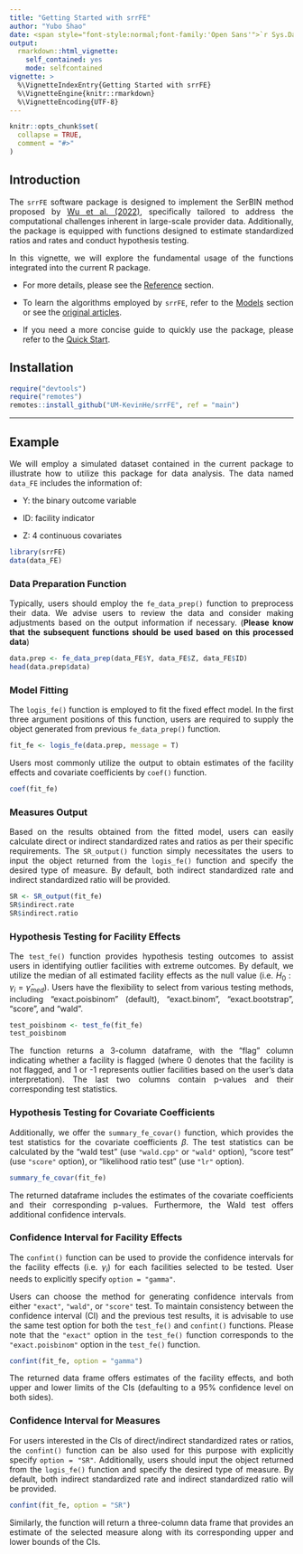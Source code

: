 ```yaml
---
title: "Getting Started with srrFE"
author: "Yubo Shao"
date: <span style="font-style:normal;font-family:'Open Sans'">`r Sys.Date()`</span>
output: 
  rmarkdown::html_vignette:
    self_contained: yes
    mode: selfcontained
vignette: >
  %\VignetteIndexEntry{Getting Started with srrFE}
  %\VignetteEngine{knitr::rmarkdown}
  %\VignetteEncoding{UTF-8}
---
```


```r
knitr::opts_chunk$set(
  collapse = TRUE,
  comment = "#>"
)
```

<style>
body {
  text-align: justify
}
</style>

## Introduction

The `srrFE` software package is designed to implement the SerBIN method proposed by [Wu et al. (2022)](https://onlinelibrary.wiley.com/doi/full/10.1002/sim.9387), specifically tailored to address the computational challenges inherent in large-scale provider data. Additionally, the package is equipped with functions designed to estimate standardized ratios and rates and conduct hypothesis testing.

In this vignette, we will explore the fundamental usage of the functions integrated into the current R package. 

* For more details, please see the [Reference](https://um-kevinhe.github.io/srrFE/reference/index.html) section. 

* To learn the algorithms employed by `srrFE`, refer to the [Models](https://um-kevinhe.github.io/srrFE/articles/Models.html) section or see the [original articles](https://um-kevinhe.github.io/srrFE/articles/Articles.html).

* If you need a more concise guide to quickly use the package, please refer to the [Quick Start](https://um-kevinhe.github.io/srrFE/articles/Quick-start.html).


## Installation

```r
require("devtools")
require("remotes")
remotes::install_github("UM-KevinHe/srrFE", ref = "main")
```

---

## Example

We will employ a simulated dataset contained in the current package to illustrate how to utilize this package for data analysis. The data named `data_FE` includes the information of:

* Y: the binary outcome variable

* ID: facility indicator

* Z: 4 continuous covariates

```r
library(srrFE)
data(data_FE)
```

### Data Preparation Function

Typically, users should employ the `fe_data_prep()` function to preprocess their data. We advise users to review the data and consider making adjustments based on the output information if necessary. (**Please know that the subsequent functions should be used based on this processed data**)

```r
data.prep <- fe_data_prep(data_FE$Y, data_FE$Z, data_FE$ID)
head(data.prep$data)
```

### Model Fitting

The `logis_fe()` function is employed to fit the fixed effect model. In the first three argument positions of this function, users are required to supply the object generated from previous `fe_data_prep()` function.

```r
fit_fe <- logis_fe(data.prep, message = T)
```

Users most commonly utilize the output to obtain estimates of the facility effects and covariate coefficients by `coef()` function.

```r
coef(fit_fe)
```

### Measures Output

Based on the results obtained from the fitted model, users can easily calculate direct or indirect standardized rates and ratios as per their specific requirements. The `SR_output()` function simply necessitates the users to input the object returned from the `logis_fe()` function and specify the desired type of measure. By default, both indirect standardized rate and indirect standardized ratio will be provided.

```r
SR <- SR_output(fit_fe)
SR$indirect.rate
SR$indirect.ratio
```

### Hypothesis Testing for Facility Effects

The `test_fe()` function provides hypothesis testing outcomes to assist users in identifying outlier facilities with extreme outcomes. By default, we utilize the median of all estimated facility effects as the null value (i.e. $H_0: \gamma_i = \hat{\gamma}_{med}$). Users have the flexibility to select from various testing methods, including "exact.poisbinom" (default), "exact.binom", "exact.bootstrap", "score", and "wald". 

```r
test_poisbinom <- test_fe(fit_fe)
test_poisbinom
```
The function returns a 3-column dataframe, with the "flag" column indicating whether a facility is flagged (where 0 denotes that the facility is not flagged, and 1 or -1 represents outlier facilities based on the user's data interpretation). The last two columns contain p-values and their corresponding test statistics.

### Hypothesis Testing for Covariate Coefficients

Additionally, we offer the `summary_fe_covar()` function, which provides the test statistics for the covariate coefficients $\beta$. The test statistics can be calculated by the "wald test" (use `"wald.cpp"` or `"wald"` option), "score test" (use `"score"` option), or "likelihood ratio test" (use `"lr"` option). 


```r
summary_fe_covar(fit_fe)
```

The returned dataframe includes the estimates of the covariate coefficients and their corresponding p-values. Furthermore, the Wald test offers additional confidence intervals.

### Confidence Interval for Facility Effects

The `confint()` function can be used to provide the confidence intervals for the facility effects (i.e. $\gamma_i$) for each facilities selected to be tested. User needs to explicitly specify `option = "gamma"`.

Users can choose the method for generating confidence intervals from either `"exact"`, `"wald"`, or `"score"` test. To maintain consistency between the confidence interval (CI) and the previous test results, it is advisable to use the same test option for both the `test_fe()` and `confint()` functions. Please note that the `"exact"` option in the `test_fe()` function corresponds to the `"exact.poisbinom"` option in the `test_fe()` function.

```r
confint(fit_fe, option = "gamma")
```

The returned data frame offers estimates of the facility effects, and both upper and lower limits of the CIs (defaulting to a 95% confidence level on both sides).


### Confidence Interval for Measures

For users interested in the CIs of direct/indirect standardized rates or ratios, the `confint()` function can be also used for this purpose with explicitly specify `option = "SR"`. Additionally, users should input the object returned from the `logis_fe()` function and specify the desired type of measure. By default, both indirect standardized rate and indirect standardized ratio will be provided.

```r
confint(fit_fe, option = "SR")
```

Similarly, the function will return a three-column data frame that provides an estimate of the selected measure along with its corresponding upper and lower bounds of the CIs.


